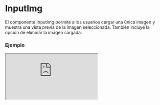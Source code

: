 # InputImg

El componente InputImg permite a los usuarios cargar una única imagen y muestra una vista previa de la imagen seleccionada. También incluye la opción de eliminar la imagen cargada.


### Ejemplo

<Iframe minHeightIframe="30dvh" src="https://fenextjs-component-storybook.vercel.app/iframe.html?args=&id=input-inputimg--index&viewMode=story" />

### Importacion

Para importar el componente InputImg, se puede hacer desde fenextjs

```tsx copy
import { InputImg } from "fenextjs";
```

### Parametros

| Parametro | Tipo | Requerido | Default | Descripcion |
| --------- | ---- | --------- | ------- | ----------- |
| title | ReactNode | no | 'Add Image' | Título que se muestra en el componente. |
| text | ReactNode | no | 'Drag Image' | Texto que se muestra en el componente para guiar al usuario. |
| icon | ReactNode | no | \<SvgImg /\> | Ícono que se muestra en el componente. |
| onRemove | () =\> void | no | undefined | Función que se ejecuta cuando se elimina la imagen. |
| className | string | no | '' | Clase CSS para el componente. |
| classNameContentIcon | string | no | '' | Clase CSS para el contenedor del ícono. |
| classNameText | Omit\<TextProps, 'children'\> | no | \{\} | Clase CSS para el texto. |
| classNameTitle | Omit\<TitleProps, 'children'\> | no | \{\} | Clase CSS para el título. |
| classNameProgress | string | no | '' | Clase CSS para la barra de progreso. |
| classNameRemove | string | no | '' | Clase CSS para el botón de eliminar. |
| classNameImg | string | no | '' | Clase CSS para la imagen mostrada. |
| defaultValue | FileProps | no | \{ fileData: '', text: '' \} | Valor por defecto que se mostrará en el componente. |
| parseProgress | (e: number) =\> string | no | Imging . . . $\{e.toFixed(0)\}% | Función que formatea el texto de progreso durante la carga. |

### Storybook

Para ver el storybook del componente lo puede hacer con este [link](https://fenextjs-component-storybook.vercel.app/?path=/story/input-inputimg--index)

### Usos

- Carga de una imagen simple

```tsx copy
<InputImg 
    onChange={(data) => { console.log(data); }} 
/>
```

- Carga de una imagen con título y texto personalizado

```tsx copy
<InputImg 
    title="Sube tu Imagen" 
    text="Arrastra la imagen aquí" 
    onChange={(data) => { console.log(data); }} 
/>
```

- Carga de imagen con función de eliminación

```tsx copy
<InputImg 
    onRemove={() => { console.log('Imagen eliminada'); }} 
    onChange={(data) => { console.log(data); }}
/>
```

